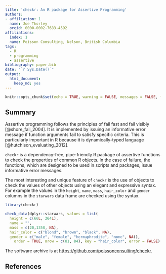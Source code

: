 ```yaml
---
title: 'checkr: An R package for Assertive Programming'
authors:
- affiliation: 1
  name: Joe Thorley
  orcid: 0000-0002-7683-4592
affiliations:
  index: 1
  name: Poisson Consulting, Nelson, British Columbia
tags: 
  - R
  - programming
  - assertive
bibliography: paper.bib
date: "`r Sys.Date()`"
output: 
  html_document: 
    keep_md: yes
---
```


```r
knitr::opts_chunk$set(echo = TRUE, warning = FALSE, messages = FALSE, fig.width = 8, fig.height = 12)
```

## Summary

Assertive programming follows the principles of fail fast and fail visibly [@shore_fail_2004].
It is implemented by issuing an informative error message if function arguments fail to satisfy specific criteria.
This is particularly important in R because it is dynamically-typed language [@hutchison_evaluating_2012].

`checkr` is a dependency-free, pipe-friendly R package of assertive functions to check the properties of common R objects.
In the case of failure, the functions, which are designed to be used in scripts and packages, issue informative error messages.

The most interesting and unique feature of `checkr` is the use of objects to check the values of other objects using an elegant and expressive syntax. 
For example the values in the `height`, `name`, `mass`, `hair_color` and `gender` columns in the `starwars` data frame are checked using the syntax.

```r
library(checkr)

check_data(dplyr::starwars, values = list(
  height = c(66L, 264L),
  name = "",
  mass = c(20,1358, NA),
  hair_color = c("blond", "brown", "black", NA),
  gender = c("male", "female", "hermaphrodite", "none", NA)), 
    order = TRUE, nrow = c(81, 84), key = "hair_color", error = FALSE)
```

The software archive is at <https://github.com/poissonconsulting/checkr>.

## References
